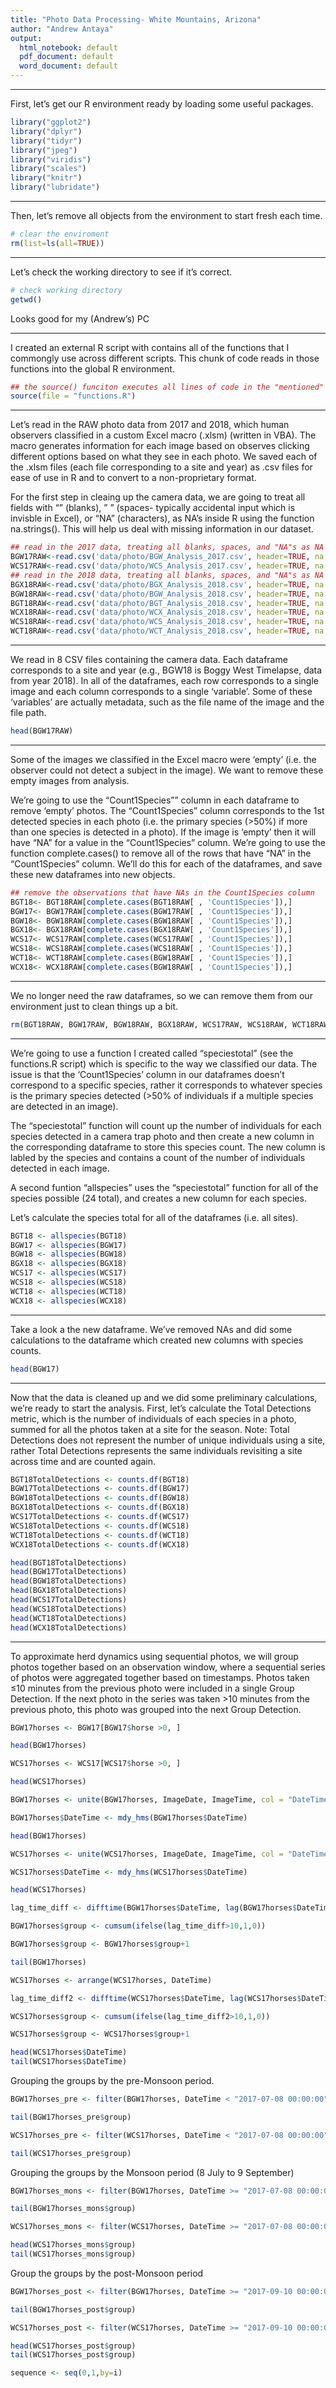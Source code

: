 ```yaml
---
title: "Photo Data Processing- White Mountains, Arizona"
author: "Andrew Antaya"
output:
  html_notebook: default
  pdf_document: default
  word_document: default
---
```

***
First, let's get our R environment ready by loading some useful packages.
```r
library("ggplot2")
library("dplyr")
library("tidyr")
library("jpeg")
library("viridis")
library("scales")
library("knitr")
library("lubridate")
```
***

Then, let's remove all objects from the environment to start fresh each time.
```r
# clear the enviroment
rm(list=ls(all=TRUE))
```

***
Let's check the working directory to see if it's correct.
```r
# check working directory
getwd()
```
Looks good for my (Andrew's) PC

***
I created an external R script with contains all of the functions that I commongly use across different scripts. This chunk of code reads in those functions into the global R environment. 
```r
## the source() funciton executes all lines of code in the "mentioned" script (i.e. the pathway)
source(file = "functions.R")
```

***
Let's read in the RAW photo data from 2017 and 2018, which human observers classified in a custom Excel macro (.xlsm) (written in VBA). The macro generates information for each image based on observes clicking different options based on what they see in each photo. We saved each of the .xlsm files (each file corresponding to a site and year) as .csv files for ease of use in R and to convert to a non-proprietary format.

For the first step in cleaing up the camera data, we are going to treat all fields with "" (blanks), " " (spaces- typically accidental input which is invisble in Excel), or "NA" (characters), as NA's inside R using the function na.strings(). This will help us deal with missing information in our dataset.
```r
## read in the 2017 data, treating all blanks, spaces, and "NA"s as NA's
BGW17RAW<-read.csv('data/photo/BGW_Analysis_2017.csv', header=TRUE, na.strings=c(""," ","NA"))
WCS17RAW<-read.csv('data/photo/WCS_Analysis_2017.csv', header=TRUE, na.strings=c(""," ","NA"))
## read in the 2018 data, treating all blanks, spaces, and "NA"s as NA's
BGX18RAW<-read.csv('data/photo/BGX_Analysis_2018.csv', header=TRUE, na.strings=c(""," ","NA"))
BGW18RAW<-read.csv('data/photo/BGW_Analysis_2018.csv', header=TRUE, na.strings=c(""," ","NA"))
BGT18RAW<-read.csv('data/photo/BGT_Analysis_2018.csv', header=TRUE, na.strings=c(""," ","NA"))
WCX18RAW<-read.csv('data/photo/WCX_Analysis_2018.csv', header=TRUE, na.strings=c(""," ","NA"))
WCS18RAW<-read.csv('data/photo/WCS_Analysis_2018.csv', header=TRUE, na.strings=c(""," ","NA"))
WCT18RAW<-read.csv('data/photo/WCT_Analysis_2018.csv', header=TRUE, na.strings=c(""," ","NA"))
```

***
We read in 8 CSV files containing the camera data. Each dataframe corresponds to a site and year (e.g., BGW18 is Boggy West Timelapse, data from year 2018). In all of the dataframes, each row corresponds to a single image and each column corresponds to a single 'variable'. Some of these 'variables' are actually metadata, such as the file name of the image and the file path.
```r
head(BGW17RAW)
```
***
Some of the images we classified in the Excel macro were 'empty' (i.e. the observer could not detect a subject in the image). We want to remove these empty images from analysis.

We're going to use the "Count1Species"" column in each dataframe to remove 'empty' photos. The "Count1Species" column corresponds to the 1st detected species in each photo (i.e. the primary species (>50%) if more than one species is detected in a photo). If the image is 'empty' then it will have "NA" for a value in the "Count1Species" column. We're going to use the function complete.cases() to remove all of the rows that have "NA" in the "Count1Species" column. We'll do this for each of the dataframes, and save these new dataframes into new objects. 
```r
## remove the observations that have NAs in the Count1Species column
BGT18<- BGT18RAW[complete.cases(BGT18RAW[ , 'Count1Species']),]
BGW17<- BGW17RAW[complete.cases(BGW17RAW[ , 'Count1Species']),]
BGW18<- BGW18RAW[complete.cases(BGW18RAW[ , 'Count1Species']),]
BGX18<- BGX18RAW[complete.cases(BGX18RAW[ , 'Count1Species']),]
WCS17<- WCS17RAW[complete.cases(WCS17RAW[ , 'Count1Species']),]
WCS18<- WCS18RAW[complete.cases(WCS18RAW[ , 'Count1Species']),]
WCT18<- WCT18RAW[complete.cases(BGW18RAW[ , 'Count1Species']),]
WCX18<- WCX18RAW[complete.cases(BGW18RAW[ , 'Count1Species']),]
```

***
We no longer need the raw dataframes, so we can remove them from our environment just to clean things up a bit.
```r
rm(BGT18RAW, BGW17RAW, BGW18RAW, BGX18RAW, WCS17RAW, WCS18RAW, WCT18RAW, WCX18RAW)
```

***
We're going to use a function I created called "speciestotal" (see the functions.R script) which is specific to the way we classified our data. The issue is that the 'Count1Species' column in our dataframes doesn't correspond to a specific species, rather it corresponds to whatever species is the primary species detected (>50% of individuals if a multiple species are detected in an image). 

The "speciestotal" function will count up the number of individuals for each species detected in a camera trap photo and then create a new column in the corresponding dataframe to store this species count. The new column is labled by the species and contains a count of the number of individuals detected in each image.

A second funtion "allspecies" uses the "speciestotal" function for all of the species possible (24 total), and creates a new column for each species. 

Let's calculate the species total for all of the dataframes (i.e. all sites).
```r
BGT18 <- allspecies(BGT18)
BGW17 <- allspecies(BGW17)
BGW18 <- allspecies(BGW18)
BGX18 <- allspecies(BGX18)
WCS17 <- allspecies(WCS17)
WCS18 <- allspecies(WCS18)
WCT18 <- allspecies(WCT18)
WCX18 <- allspecies(WCX18)
```

***
Take a look a the new dataframe. We've removed NAs and did some calculations to the dataframe which created new columns with species counts.

```r
head(BGW17)
```

***
Now that the data is cleaned up and we did some preliminary calculations, we're ready to start the analysis. First, let's calculate the Total Detections metric, which is the number of individuals of each species in a photo, summed for all the photos taken at a site for the season. Note: Total Detections does not represent the number of unique individuals using a site, rather Total Detections represents the same individuals revisiting a site across time and are counted again.
```r
BGT18TotalDetections <- counts.df(BGT18)
BGW17TotalDetections <- counts.df(BGW17)
BGW18TotalDetections <- counts.df(BGW18)
BGX18TotalDetections <- counts.df(BGX18)
WCS17TotalDetections <- counts.df(WCS17)
WCS18TotalDetections <- counts.df(WCS18)
WCT18TotalDetections <- counts.df(WCT18)
WCX18TotalDetections <- counts.df(WCX18)

head(BGT18TotalDetections)
head(BGW17TotalDetections)
head(BGW18TotalDetections)
head(BGX18TotalDetections)
head(WCS17TotalDetections)
head(WCS18TotalDetections)
head(WCT18TotalDetections)
head(WCX18TotalDetections)
```
***
To approximate herd dynamics using sequential photos, we will group photos together based on an observation window, where a sequential series of photos were aggregated together based on timestamps. Photos taken ≤10 minutes from the previous photo were included in a single Group Detection. If the next photo in the series was taken >10 minutes from the previous photo, this photo was grouped into the next Group Detection.
```r
BGW17horses <- BGW17[BGW17$horse >0, ]

head(BGW17horses)

WCS17horses <- WCS17[WCS17$horse >0, ]

head(WCS17horses)
```
```r
BGW17horses <- unite(BGW17horses, ImageDate, ImageTime, col = "DateTime", sep = " ", remove = TRUE)

BGW17horses$DateTime <- mdy_hms(BGW17horses$DateTime)

head(BGW17horses)

WCS17horses <- unite(WCS17horses, ImageDate, ImageTime, col = "DateTime", sep = " ", remove = TRUE)

WCS17horses$DateTime <- mdy_hms(WCS17horses$DateTime)

head(WCS17horses)
```

```r
lag_time_diff <- difftime(BGW17horses$DateTime, lag(BGW17horses$DateTime, default = BGW17horses$DateTime[1]), units = "mins")

BGW17horses$group <- cumsum(ifelse(lag_time_diff>10,1,0))

BGW17horses$group <- BGW17horses$group+1

tail(BGW17horses)
```
```r
WCS17horses <- arrange(WCS17horses, DateTime)

lag_time_diff2 <- difftime(WCS17horses$DateTime, lag(WCS17horses$DateTime, default = WCS17horses$DateTime[1]), units = "mins")

WCS17horses$group <- cumsum(ifelse(lag_time_diff2>10,1,0))

WCS17horses$group <- WCS17horses$group+1

head(WCS17horses$DateTime)
tail(WCS17horses$DateTime)
```

Grouping the groups by the pre-Monsoon period. 
```r
BGW17horses_pre <- filter(BGW17horses, DateTime < "2017-07-08 00:00:00")

tail(BGW17horses_pre$group)

WCS17horses_pre <- filter(WCS17horses, DateTime < "2017-07-08 00:00:00")

tail(WCS17horses_pre$group)
```

Grouping the groups by the Monsoon period (8 July to 9 September)
```r
BGW17horses_mons <- filter(BGW17horses, DateTime >= "2017-07-08 00:00:00" & DateTime <"2017-09-10 00:00:00")

tail(BGW17horses_mons$group)

WCS17horses_mons <- filter(WCS17horses, DateTime >= "2017-07-08 00:00:00" & DateTime <"2017-09-10 00:00:00")

head(WCS17horses_mons$group)
tail(WCS17horses_mons$group)
```
Group the groups by the post-Monsoon period
```r
BGW17horses_post <- filter(BGW17horses, DateTime >= "2017-09-10 00:00:00")

tail(BGW17horses_post$group)

WCS17horses_post <- filter(WCS17horses, DateTime >= "2017-09-10 00:00:00")

head(WCS17horses_post$group)
tail(WCS17horses_post$group)
```

```r
sequence <- seq(0,1,by=i)
```


